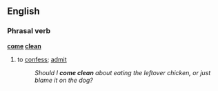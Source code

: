 ==English==
===Phrasal verb===
'''[[come]] [[clean]]'''
#{{idiom}} to [[confess]]; [[admit]]
#:''Should I '''come clean''' about eating the leftover chicken, or just blame it on the dog?''